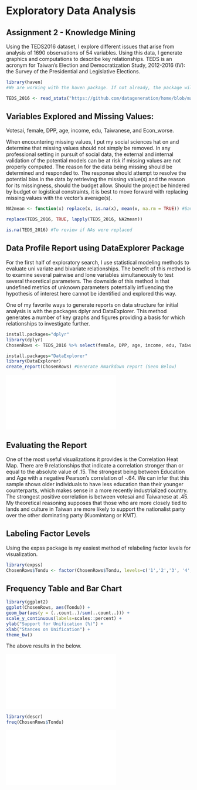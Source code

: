 # Exploratory Data Analysis

## Assignment 2 - Knowledge Mining

Using the TEDS2016 dataset, I explore different issues that arise from analysis of 1690 observations of 54 variables. Using this data, I generate graphics and computations to describe key relationships. TEDS is an acronym for Taiwan's Election and Democratization Study, 2012-2016 (IV): the Survey of the Presidential and Legislative Elections.

```{r}
library(haven)
#We are working with the haven package. If not already, the package will need to be installed prior to this command. 

TEDS_2016 <- read_stata("https://github.com/datageneration/home/blob/master/DataProgramming/data/TEDS_2016.dta?raw=true")
```

## Variables Explored and Missing Values:

Votesai, female, DPP, age, income, edu, Taiwanese, and Econ_worse.

When encountering missing values, I put my social sciences hat on and determine that missing values should not simply be removed. In any professional setting in pursuit of social data, the external and internal validation of the potential models can be at risk if missing values are not properly computed. The reason for the data being missing should be determined and responded to. The response should attempt to resolve the potential bias in the data by retrieving the missing value(s) and the reason for its missingness, should the budget allow. Should the project be hindered by budget or logistical constraints, it is best to move forward with replacing missing values with the vector's average(s).

```{r}
NA2mean <- function(x) replace(x, is.na(x), mean(x, na.rm = TRUE)) #Saving the funciton to Environment

replace(TEDS_2016, TRUE, lapply(TEDS_2016, NA2mean))

is.na(TEDS_2016) #To review if NAs were replaced

```

## Data Profile Report using DataExplorer Package

For the first half of exploratory search, I use statistical modeling methods to evaluate uni variate and bivariate relationships. The benefit of this method is to examine several pairwise and lone variables simultaneously to test several theoretical parameters. The downside of this method is that undefined metrics of unknown parameters potentially influencing the hypothesis of interest here cannot be identified and explored this way.

One of my favorite ways to generate reports on data structure for initial analysis is with the packages dplyr and DataExplorer. This method generates a number of key graphs and figures providing a basis for which relationships to investigate further.

```{r}
install.packages="dplyr"
library(dplyr)
ChosenRows <- TEDS_2016 %>% select(female, DPP, age, income, edu, Taiwanese, Tondu, Econ_worse, votetsai) #Create dataframe with irrelevant variables removed.

install.packages="DataExplorer"
library(DataExplorer)
create_report(ChosenRows) #Generate Rmarkdown report (Seen Below)
```

![](images/Markdownreport-Assignment2-01.pdf){fig-align="center"}

## Evaluating the Report

One of the most useful visualizations it provides is the Correlation Heat Map. There are 9 relationships that indicate a correlation stronger than or equal to the absolute value of .15. The strongest being between Education and Age with a negative Pearson's correlation of -.64. We can infer that this sample shows older individuals to have less education than their younger counterparts, which makes sense in a more recently industrialized country. The strongest positive correlation is between votesai and Taiwanese at .45. My theoretical reasoning supposes that those who are more closely tied to lands and culture in Taiwan are more likely to support the nationalist party over the other dominating party (Kuomintang or KMT).

## Labeling Factor Levels

Using the expss package is my easiest method of relabeling factor levels for visualization.

```{r}
library(expss)
ChosenRows$Tondu <- factor(ChosenRows$Tondu, levels=c('1','2','3', '4', '5','6', '9'), labels=c('Unification now','Status quo, unif. in future','Status quo, decide later', 'Status quo forever', 'Status quo, indep. in future', 'Independence now', 'No response'))
```

## Frequency Table and Bar Chart

```{r}
library(ggplot2)
ggplot(ChosenRows, aes(Tondu)) + 
geom_bar(aes(y = (..count..)/sum(..count..))) + 
scale_y_continuous(labels=scales::percent) +
ylab("Support for Unification (%)") + 
xlab("Stances on Unification") +
theme_bw()
```

The above results in the below.

![](assignment2-figure1.pdf){fig-align="center"}

```{r}
library(descr)
freq(ChosenRows$Tondu)
```

![](assignment2-figure2.pdf){fig-align="center"}
